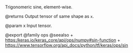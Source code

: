 Trigonomeric sine, element-wise.

@returns
    Output tensor of same shape as `x`.

@param x Input tensor.

@export
@family ops
@seealso
+ <https:/keras.io/keras_core/api/ops/numpy#sin-function>
+ <https://www.tensorflow.org/api_docs/python/tf/keras/ops/sin>
